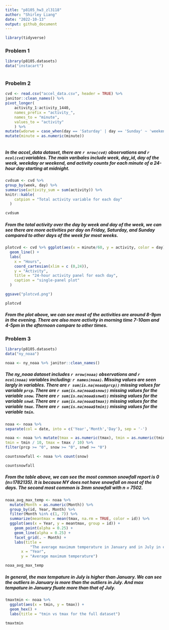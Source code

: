 ```yaml
---
title: "p8105_hw3_zl3118"
author: "Shirley Liang"
date: "2022-10-13"
output: github_document
---
```


```r

library(tidyverse)

```

### Problem 1

```r

library(p8105.datasets)
data("instacart")



```

### Probelm 2

```r

cvd <- read.csv("accel_data.csv", header = TRUE) %>%
janitor::clean_names() %>%
pivot_longer(
    activity_1:activity_1440, 
    names_prefix = "activity_", 
    names_to = "minute", 
    values_to = "activity"
    ) %>%
mutate(wdorwe = case_when(day == 'Saturday' | day == 'Sunday' ~ 'weekend', day == 'Monday' | day == 'Tuesday' | day == 'Wednesday' | day == 'Thursday' | day == 'Friday' ~ 'weekday')) %>%
mutate(minute = as.numeric(minute))
  
```

##### In the accel_data dataset, there are `r nrow(cvd)` observations and `r ncol(cvd)`variables. The main varibales include week, day_id, day of the week, weekday or weekend, and activity counts for each minute of a 24-hour day starting at midnight.

```r

cvdsum <- cvd %>% 
group_by(week, day) %>% 
summarise(activity_sum = sum(activity)) %>% 
knitr::kable(
    catpion = "Total activity variable for each day"
  )

cvdsum

```
##### From the total activity over the day by week and day of the week, we can see there are more activities per day on Friday, Saturday, and Sunday compared to other days of the week for most weeks. 

```r
plotcvd <- cvd %>% ggplot(aes(x = minute/60, y = activity, color = day)) +
  geom_line() + 
  labs(
    x = "Hours",
    coord_cartesian(xlim = c (0,24)),
    y = "Activity", 
    title = "24-hour activity panel for each day",
    caption = "single-panel plot"
  )

ggsave("plotcvd.png")

plotcvd

```
##### From the plot above, we can see most of the activities are around 8-9pm in the evening. There are also more activity in morning time 7-10am and 4-5pm in the afternoon compare to other times. 

### Problem 3

```r
library(p8105.datasets)
data("ny_noaa")

noaa <- ny_noaa %>% janitor::clean_names() 

```

##### The ny_noaa dataset includes `r nrow(noaa)` observations and `r ncol(noaa)` variables including: `r names(noaa)`. Missing values are seen largly in variables. There are `r sum(is.na(noaa$prcp))` missing values for variable `prcp`. There are `r sum(is.na(noaa$snow))` missing values for the variable `snow`. There are `r sum(is.na(noaa$snwd))` missing values for the variable `snwd`. There are `r sum(is.na(noaa$tmax))` missing values for the variable `tmax`. There are `r sum(is.na(noaa$tmin))` missing values for the variable `tmin`.

```r

noaa <- noaa %>% 
separate(col = date, into = c('Year','Month','Day'), sep = '-') 

noaa <- noaa %>% mutate(tmax = as.numeric(tmax), tmin = as.numeric(tmin),
tmin = tmin / 10, tmax = tmax / 10) %>% 
filter(prcp >= "0", snow >= "0", snwd >= "0")

countsnowfall <- noaa %>% count(snow)

countsnowfall

```
##### From the table above, we can see the most common snowfall report is 0 (n=1782135). It is because NY does not have snowfall on most of the days. The second most common is 3mm snowfall with n = 7502. 

```r

noaa_avg_max_temp <- noaa %>% 
  mutate(Month = as.numeric(Month)) %>% 
  group_by(id, Year, Month) %>% 
  filter(Month %in% c(1, 7)) %>% 
  summarize(meantmax = mean(tmax, na.rm = TRUE, color = id)) %>% 
  ggplot(aes(x = Year, y = meantmax, group = id)) + 
    geom_point(alpha = 0.25) + 
    geom_line(alpha = 0.25) + 
    facet_grid(. ~ Month) +
    labs(title = 
           "The average maximum temperature in January and in July in each station across years",
       x = "Year",
       y = "Average maximum temperature") 

noaa_avg_max_temp

```
##### In general, the max tempature in July is higher than January. We can see the outliers in January is more than the outliers in July. And max tempature in January fluate more than that of July. 

```r

tmaxtmin <- noaa %>% 
  ggplot(aes(x = tmin, y = tmax)) + 
  geom_hex() +
  labs(title = "tmin vs tmax for the full dataset") 

tmaxtmin

```

